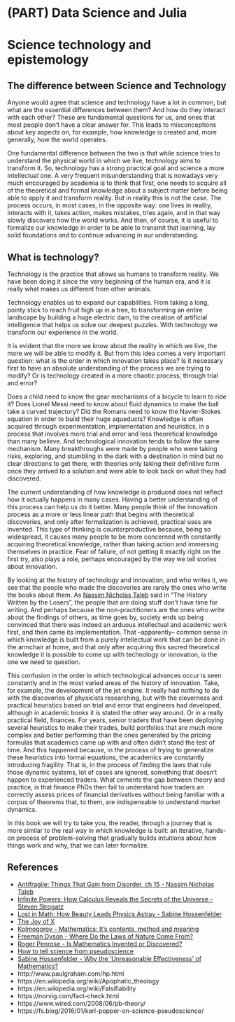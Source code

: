 # (PART) Data Science and Julia {.unnumbered}
# Science technology and epistemology


## The difference between Science and Technology

Anyone would agree that science and technology have a lot in common, but what are the essential differences between them? And how do they interact with each other? 
These are fundamental questions for us, and ones that most people don't have a clear answer for. 
This leads to misconceptions about key aspects on, for example, how knowledge is created and, more generally, how the world operates. 

One fundamental difference between the two is that while science tries to understand the physical world in which we live, technology aims to transform it. 
So, technology has a strong practical goal and science a more intellectual one. 
A very frequent misunderstanding that is nowadays very much encouraged by academia is to think that first, one needs to acquire all of the theoretical and formal knowledge about a subject matter before being able to apply it and transform reality. 
But in reality this is not the case. The process occurs, in most cases, in the opposite way: one lives in reality, interacts with it, takes action, makes mistakes, tries again, and in that way slowly discovers how the world works. 
And then, of course, it is useful to formalize our knowledge in order to be able to transmit that learning, lay solid foundations and to continue advancing in our understanding.

## What is technology?

Technology is the practice that allows us humans to transform reality. 
We have been doing it since the very beginning of the human era, and it is really what makes us different from other animals. 

Technology enables us to expand our capabilities.
From taking a long, pointy stick to reach fruit high up in a tree, to transforming an entire landscape by building a huge electric dam, to the creation of artificial intelligence that helps us solve our deepest puzzles. 
With technology we transform our experience in the world.

It is evident that the more we know about the reality in which we live, the more we will be able to modify it. 
But from this idea comes a very important question: what is the order in which innovation takes place? 
Is it necessary first to have an absolute understanding of the process we are trying to modify? 
Or is technology created in a more chaotic process, through trial and error?

Does a child need to know the gear mechanisms of a bicycle to learn to ride it? Does Lionel Messi need to know about fluid dynamics to make the ball take a curved trajectory? Did the Romans need to know the Navier-Stokes equation in order to build their huge aqueducts? 
Knowledge is often acquired through experimentation, implementation and heuristics, in a process that involves more trial and error and less theoretical knowledge than many believe.
And technological innovation tends to follow the same mechanism. Many breakthroughs were made by people who were taking risks, exploring, and stumbling in the dark with a destination in mind but no clear directions to get there, with theories only taking their definitive form once they arrived to a solution and were able to look back on what they had discovered.

The current understanding of how knowledge is produced does not reflect how it actually happens in many cases. Having a better understanding of this process can help us do it better.
Many people think of the innovation process as a more or less linear path that begins with theoretical discoveries, and only after formalization is achieved, practical uses are invented.
This type of thinking is counterproductive because, being so widespread, it causes many people to be more concerned with constantly acquiring theoretical knowledge, rather than taking action and immersing themselves in practice.
Fear of failure, of not getting it exactly right on the first try, also plays a role, perhaps encouraged by the way we tell stories about innovation.

By looking at the history of technology and innovation, and who writes it, we see that the people who made the discoveries are rarely the ones who write the books about them. 
As [Nassim Nicholas Taleb](https://en.wikipedia.org/wiki/Nassim_Nicholas_Taleb) said in "The History Written by the Losers", the people that are doing stuff don't have time for writing. 
And perhaps because the non-practitioners are the ones who write about the findings of others, as time goes by, society ends up being convinced that there was indeed an arduous intellectual and academic work first, and then came its implementation.
That –apparently– common sense in which knowledge is built from a purely intellectual work that can be done in the armchair at home, and that only after acquiring this sacred theoretical knowledge it is possible to come up with technology or innovation, is the one we need to question.

This confusion in the order in which technological advances occur is seen constantly and in the most varied areas of the history of innovation. 
Take, for example, the development of the jet engine. It really had nothing to do with the discoveries of physicists researching, but with the cleverness and practical heuristics based on trial and error that engineers had developed, although in academic books it is stated the other way around. Or in a really practical field, finances. For years, senior traders that have been deploying several heuristics to make their trades, build portfolios that are much more complex and better performing than the ones generated by the pricing formulas that academics came up with and often didn't stand the test of time.
And this happened because, in the process of trying to generalize these heuristics into formal equations, the academics are constantly introducing fragility. 
That is, in the process of finding the laws that rule those dynamic systems, lot of cases are ignored, something that doesn't happen to experienced traders. 
What cements the gap between theory and practice, is that finance PhDs then fail to understand how traders an correctly assess prices of financial derivatives without being familiar with a corpus of theorems that, to them, are indispensable to understand market dynamics.

In this book we will try to take you, the reader, through a journey that is more similar to the real way in which knowledge is built: an iterative, hands-on process of problem-solving that gradually builds intuitions about how things work and why, that we can later formalize.


## References

- [Antifragile: Things That Gain from Disorder, ch 15 - Nassim Nicholas Taleb](https://www.amazon.com/Antifragile-Things-That-Disorder-Incerto/dp/0812979680)
- [Infinite Powers: How Calculus Reveals the Secrets of the Universe - Steven Strogatz](https://www.amazon.com/Infinite-Powers-Calculus-Reveals-Universe/dp/1328879984)
- [Lost in Math: How Beauty Leads Physics Astray - Sabine Hossenfelder](https://www.amazon.com/Lost-Math-Beauty-Physics-Astray/dp/0465094252)
- [The Joy of X](https://www.amazon.com/Joy-Guided-Tour-Math-Infinity/dp/0544105850)
- [Kolmogorov - Mathematics: It's contents, method and meaning](https://www.amazon.com/Mathematics-Content-Methods-Meaning-Volumes/dp/0486409163)
- [Freeman Dyson - Where Do the Laws of Nature Come From?](https://youtu.be/wxRpa-PqUfw)
- [Roger Penrose - Is Mathematics Invented or Discovered?](https://youtu.be/ujvS2K06dg4)
- [How to tell science from pseudoscience](https://youtu.be/o9ylQC5bPpU)
- [Sabine Hossenfelder - Why the ‘Unreasonable Effectiveness’ of Mathematics?](https://youtu.be/QUWbe5KGaQY)
-  http://www.paulgraham.com/hp.html
- https://en.wikipedia.org/wiki/Apophatic_theology
- https://en.wikipedia.org/wiki/Falsifiability
- https://norvig.com/fact-check.html
- https://www.wired.com/2008/06/pb-theory/
- https://fs.blog/2016/01/karl-popper-on-science-pseudoscience/


